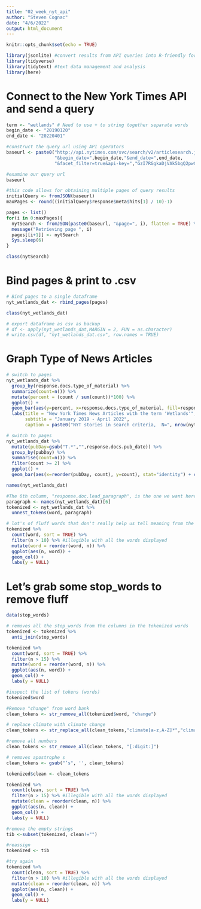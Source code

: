 ```yaml
---
title: "02_week_nyt_api"
author: "Steven Cognac"
date: "4/6/2022"
output: html_document
---
```


```r
knitr::opts_chunk$set(echo = TRUE)

library(jsonlite) #convert results from API queries into R-friendly formats 
library(tidyverse) 
library(tidytext) #text data management and analysis
library(here)

```

# Connect to the New York Times API and send a query

```r
term <- "wetlands" # Need to use + to string together separate words
begin_date <- "20190120"
end_date <- "20220401"

#construct the query url using API operators
baseurl <- paste0("http://api.nytimes.com/svc/search/v2/articlesearch.json?q=",term,
                  "&begin_date=",begin_date,"&end_date=",end_date,
                  "&facet_filter=true&api-key=","GzI7RGgkaDjVAk5bgQ2pwGwDHMFS7fyz", sep="")

#examine our query url
baseurl
```


```r
#this code allows for obtaining multiple pages of query results 
initialQuery <- fromJSON(baseurl)
maxPages <- round((initialQuery$response$meta$hits[1] / 10)-1) 

pages <- list()
for(i in 0:maxPages){
  nytSearch <- fromJSON(paste0(baseurl, "&page=", i), flatten = TRUE) %>% data.frame() 
  message("Retrieving page ", i)
  pages[[i+1]] <- nytSearch 
  Sys.sleep(6) 
}

class(nytSearch)
```

# Bind pages & print to .csv
```r
# Bind pages to a single dataframe
nyt_wetlands_dat <- rbind_pages(pages)

class(nyt_wetlands_dat)

# export dataframe as csv as backup
# df <- apply(nyt_wetlands_dat,MARGIN = 2, FUN = as.character)
# write.csv(df, "nyt_wetlands_dat.csv", row.names = TRUE)
```

# Graph Type of News Articles 
```r
# switch to pages
nyt_wetlands_dat %>% 
  group_by(response.docs.type_of_material) %>%
  summarize(count=n()) %>%
  mutate(percent = (count / sum(count))*100) %>%
  ggplot() +
  geom_bar(aes(y=percent, x=response.docs.type_of_material, fill=response.docs.type_of_material), stat = "identity") + coord_flip() +
  labs(title = "New York Times News Articles with the term 'Wetlands'",
       subtitle = "January 2019 - April 2022",
       caption = paste0("NYT stories in search criteria,  N=", nrow(nyt_wetlands_dat)))
```

```r
# switch to pages
nyt_wetlands_dat %>%
  mutate(pubDay=gsub("T.*","",response.docs.pub_date)) %>%
  group_by(pubDay) %>%
  summarise(count=n()) %>%
  filter(count >= 2) %>%
  ggplot() +
  geom_bar(aes(x=reorder(pubDay, count), y=count), stat="identity") + coord_flip()
```


```r
names(nyt_wetlands_dat)
```

```r
#The 6th column, "response.doc.lead_paragraph", is the one we want here. 
paragraph <- names(nyt_wetlands_dat)[6]  
tokenized <- nyt_wetlands_dat %>%
  unnest_tokens(word, paragraph)

# lot's of fluff words that don't really help us tell meaning from the articles
tokenized %>%
  count(word, sort = TRUE) %>%
  filter(n > 10) %>% #illegible with all the words displayed
  mutate(word = reorder(word, n)) %>%
  ggplot(aes(n, word)) +
  geom_col() +
  labs(y = NULL)

```


# Let's grab some stop_words to remove fluff
```r
data(stop_words)

# removes all the stop_words from the columns in the tokenized words
tokenized <- tokenized %>%
  anti_join(stop_words)

tokenized %>%
  count(word, sort = TRUE) %>%
  filter(n > 15) %>%
  mutate(word = reorder(word, n)) %>%
  ggplot(aes(n, word)) +
  geom_col() +
  labs(y = NULL)
```

```r
#inspect the list of tokens (words)
tokenized$word

#Remove "change" from word bank
clean_tokens <- str_remove_all(tokenized$word, "change")

# replace climate with climate change
clean_tokens <- str_replace_all(clean_tokens,"climate[a-z,A-Z]*","climate change") 

#remove all numbers
clean_tokens <- str_remove_all(clean_tokens, "[:digit:]") 

# removes apostrophe s
clean_tokens <- gsub("’s", '', clean_tokens)
```

```r
tokenized$clean <- clean_tokens

tokenized %>%
  count(clean, sort = TRUE) %>%
  filter(n > 15) %>% #illegible with all the words displayed
  mutate(clean = reorder(clean, n)) %>%
  ggplot(aes(n, clean)) +
  geom_col() +
  labs(y = NULL)

#remove the empty strings
tib <-subset(tokenized, clean!="")

#reassign
tokenized <- tib

#try again
tokenized %>%
  count(clean, sort = TRUE) %>%
  filter(n > 10) %>% #illegible with all the words displayed
  mutate(clean = reorder(clean, n)) %>%
  ggplot(aes(n, clean)) +
  geom_col() +
  labs(y = NULL)

```

